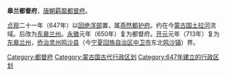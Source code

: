 '''皋兰都督府'''，[[唐朝|唐朝]][[羁縻|羁縻]][[都督府|都督府]]。

[[貞觀_(唐朝)|贞观]]二十一年（647年）以[[回绝浑部|回绝浑部]]置，属[[燕然都护府|燕然都护府]]。约在今[[蒙古国|蒙古国]][[土拉河|土拉河]]流域。后改为[[东皋兰州|东皋兰州]]。[[永徽|永徽]]元年（650年）复为都督府。[[开元|开元]]元年（713年）复为[[东皋兰州|东皋兰州]]，[[侨治|侨治]][[灵州|灵州]][[鸣沙县|鸣沙县]]（今[[宁夏回族自治区|宁夏回族自治区]][[中卫市|中卫市]]东北[[鸣沙镇|鸣沙镇]]）界。

{{唐朝行政区划小作品}}
{{DEFAULTSORT:G}}
[[Category:都督府|Category:都督府]]
[[Category:蒙古国古代行政区划|Category:蒙古国古代行政区划]]
[[Category:647年建立的行政区划|Category:647年建立的行政区划]]